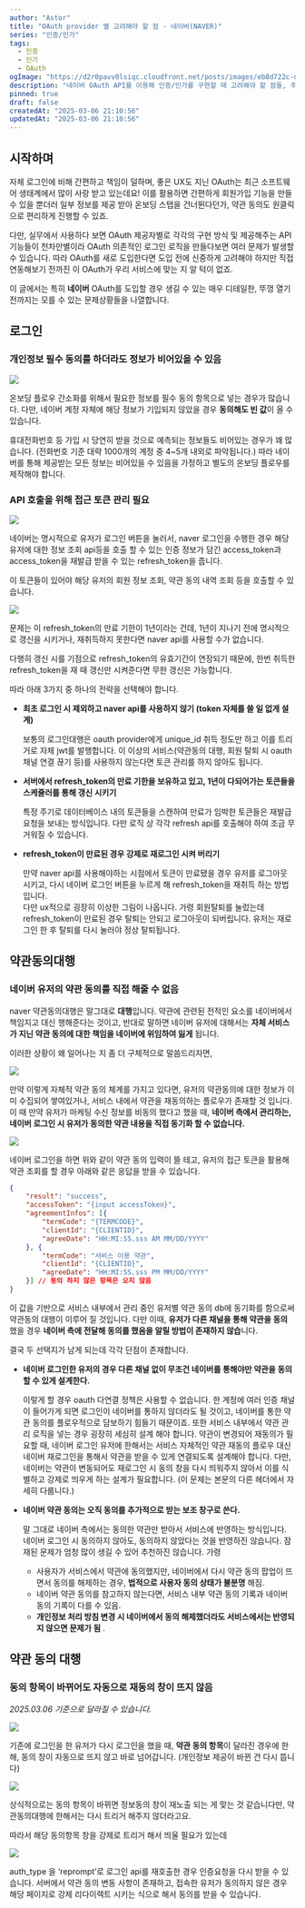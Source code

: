 ```yaml
---
author: "Astor"
title: "OAuth provider 별 고려해야 할 점 - 네이버(NAVER)"
series: "인증/인가"
tags:
  - 인증
  - 인가
  - OAuth
ogImage: "https://d2r0pavv0lsiqc.cloudfront.net/posts/images/eb8d722c-d554-4f3c-8218-17c185c948b8.jpeg"
description: "네이버 OAuth API를 이용해 인증/인가를 구현할 때 고려해야 할 점들, 주의해야 할 점들을 모아봤습니다."
pinned: true
draft: false
createdAt: "2025-03-06 21:10:56"
updatedAt: "2025-03-06 21:10:56"
---
```


## 시작하며

자체 로그인에 비해 간편하고 책임이 덜하며, 좋은 UX도 지닌 OAuth는 최근 소프트웨어 생태계에서 많이 사랑 받고 있는데요! 이를 활용하면 간편하게 회원가입 기능을 만들 수 있을 뿐더러 일부 정보를 제공 받아 온보딩 스탭을 건너뛴다던가, 약관 동의도 원클릭으로 편리하게 진행할 수 있죠.

다만, 실무에서 사용하다 보면 OAuth 제공자별로 각각의 구현 방식 및 제공해주는 API 기능들이 천차만별이라 OAuth 의존적인 로그인 로직을 만들다보면 여러 문제가 발생할 수 있습니다. 따라 OAuth를 새로 도입한다면 도입 전에 신중하게 고려해야 하지만 직접 연동해보기 전까진 이 OAuth가 우리 서비스에 맞는 지 알 턱이 없죠.

이 글에서는 특히 **네이버** OAuth를 도입할 경우 생길 수 있는 매우 디테일한, 뚜껑 열기 전까지는 모를 수 있는 문제상황들을 나열합니다.&#x20;

## 로그인

### 개인정보 필수 동의를 하더라도 정보가 비어있을 수 있음

![](https://d2r0pavv0lsiqc.cloudfront.net/projects/images/57325aab-8afb-4e45-a455-699206a2f7f7.png)

온보딩 플로우 간소화를 위해서 필요한 정보를 필수 동의 항목으로 넣는 경우가 많습니다. 다만, 네이버 계정 자체에 해당 정보가 기입되지 않았을 경우 **동의해도 빈 값**이 올 수 있습니다.

휴대전화번호 등 가입 시 당연히 받을 것으로 예측되는 정보들도 비어있는 경우가 꽤 많습니다. (전화번호 기준 대략 1000개의 계정 중 4\~5개 내외로 파악됩니다.) 따라 네이버를 통해 제공받는 모든 정보는 비어있을 수 있음을 가정하고 별도의 온보딩 플로우를 제작해야 합니다.

### API 호출을 위해 접근 토큰 관리 필요

![](https://d2r0pavv0lsiqc.cloudfront.net/projects/images/751e5866-beef-45e2-ba4e-23d8fc0c1e00.png)

네이버는 명시적으로 유저가 로그인 버튼을 눌러서, naver 로그인을 수행한 경우 해당 유저에 대한 정보 조회 api등을 호출 할 수 있는 인증 정보가 담긴 access\_token과 access\_token을 재발급 받을 수 있는 refresh\_token을 줍니다.

이 토큰들이 있어야 해당 유저의 회원 정보 조회, 약관 동의 내역 조회 등을 호출할 수 있습니다.

![](https://d2r0pavv0lsiqc.cloudfront.net/projects/images/f2593138-576d-474c-a2c4-436ee2e4ece8.png)

문제는 이 refresh\_token의 만료 기한이 1년이라는 건데, 1년이 지나기 전에 명시적으로 갱신을 시키거나, 재취득하지 못한다면 naver api를 사용할 수가 없습니다.

다행히 갱신 시를 기점으로 refresh\_token의 유효기간이 연장되기 때문에, 한번 취득한 refresh\_token을 재 때 갱신만 시켜준다면 무한 갱신은 가능합니다.

따라 아래 3가지 중 하나의 전략을 선택해야 합니다.

- **최초 로그인 시 제외하고 naver api를 사용하지 않기 (token 자체를 쓸 일 없게 설계)**
    


  보통의 로그인대행은 oauth provider에게 unique_id 취득 정도만 하고 이를 트리거로 자체 jwt를 발행합니다. 이 이상의 서비스(약관동의 대행, 회원 탈퇴 시 oauth 채널 연결 끊기 등)를 사용하지 않는다면 토큰 관리를 하지 않아도 됩니다.
- **서버에서 refresh_token의 만료 기한을 보유하고 있고, 1년이 다되어가는 토큰들을 스케줄러를 통해 갱신 시키기**
    


  특정 주기로 데이터베이스 내의 토큰들을 스캔하여 만료가 임박한 토큰들은 재발급 요청을 보내는 방식입니다. 다만 로직 상 각각 refresh api를 호출해야 하여 조금 무거워질 수 있습니다.
- **refresh_token이 만료된 경우 강제로 재로그인 시켜 버리기**
    


  만약 naver api를 사용해야하는 시점에서 토큰이 만료됐을 경우 유저를 로그아웃 시키고, 다시 네이버 로그인 버튼을 누르게 해 refresh_token을 재취득 하는 방법입니다.   
  다만 ux적으로 굉장히 이상한 그림이 나옵니다. 가령 회원탈퇴를 눌렀는데 refresh_token이 만료된 경우 탈퇴는 안되고 로그아웃이 되버립니다. 유저는 재로그인 한 후 탈퇴를 다시 눌러야 정상 탈퇴됩니다.

## 약관동의대행

### 네이버 유저의 약관 동의를 직접 해줄 수 없음

naver 약관동의대행은 말그대로 **대행**입니다. 약관에 관련된 전적인 요소를 네이버에서 책임지고 대신 행해준다는 것이고, 반대로 말하면 네이버 유저에 대해서는 **자체 서비스가 지닌 약관 동의에 대한 책임을 네이버에 위임하여 잃게** 됩니다.

이러한 상황이 왜 일어나는 지 좀 더 구체적으로 말씀드리자면,

![](https://d2r0pavv0lsiqc.cloudfront.net/projects/images/f81a4a36-7028-4383-bf78-81a91682f3f9.png)

만약 이렇게 자체적 약관 동의 체계를 가지고 있다면, 유저의 약관동의에 대한 정보가 이미 수집되어 쌓여있거나, 서비스 내에서 약관을 재동의하는 플로우가 존재할 것 입니다. 이 때 만약 유저가 마케팅 수신 정보를 비동의 했다고 했을 때, **네이버 측에서 관리하는, 네이버 로그인 시 유저가 동의한 약관 내용을 직접 동기화 할 수 없습니다.**

![](https://d2r0pavv0lsiqc.cloudfront.net/projects/images/6133785b-0719-46bb-b74e-110383b67d02.png)

네이버 로그인을 하면 위와 같이 약관 동의 입력이 뜰 테고, 유저의 접근 토큰을 활용해 약관 조회를 할 경우 아래와 같은 응답을 받을 수 있습니다.



```json
{
    "result": "success",
    "accessToken": "{input accessToken}",
    "agreementInfos": [{
        "termCode": "{TERMCODE}",
        "clientId": "{CLIENTID}",
        "agreeDate": "HH:MI:SS.sss AM MM/DD/YYYY"
    }, {
        "termCode": "서비스 이용 약관",
        "clientId": "{CLIENTID}",
        "agreeDate": "HH:MI:SS.sss PM MM/DD/YYYY"
    }] // 동의 하지 않은 항목은 오지 않음
}

```

이 값을 기반으로 서비스 내부에서 관리 중인 유저별 약관 동의 db에 동기화를 함으로써 약관동의 대행이 이루어 질 것입니다. 다만 이때, **유저가 다른 채널을 통해 약관을 동의** 했을 경우 **네이버 측에 전달해 동의를 했음을 알릴 방법이 존재하지 않습**니다.

결국 두 선택지가 남게 되는데 각각 단점이 존재합니다.

- **네이버 로그인한 유저의 경우 다른 채널 없이 무조건 네이버를 통해야만 약관을 동의할 수 있게 설계한다.**

  이렇게 할 경우 oauth 다연결 정책은 사용할 수 없습니다. 한 계정에 여러 인증 채널이 들어가게 되면 로그인이 네이버를 통하지 않더라도 될 것이고, 네이버를 통한 약관 동의를 플로우적으로 담보하기 힘들기 때문이죠.
  또한 서비스 내부에서 약관 관리 로직을 넣는 경우 굉장히 세심히 설계 해야 합니다. 약관이 변경되어 재동의가 필요할 때, 네이버 로그인 유저에 한해서는 서비스 자체적인 약관 재동의 플로우 대신 네이버 재로그인을 통해서 약관을 받을 수 있게 연결되도록 설계해야 합니다. 다만, 네이버는 약관이 변동되어도 재로그인 시 동의 창을 다시 띄워주지 않아서 이를 식별하고 강제로 띄우게 하는 설계가 필요합니다. (이 문제는 본문의 다른 헤더에서 자세히 다룹니다.)
- **네이버 약관 동의는 오직 동의를 추가적으로 받는 보조 창구로 쓴다.**

  말 그대로 네이버 측에서는 동의한 약관만 받아서 서비스에 반영하는 방식입니다. 네이버 로그인 시 동의하지 않아도, 동의하지 않았다는 것을 반영하진 않습니다.
  잠재된 문제가 엄청 많이 생길 수 있어 추천하진 않습니다. 가령
  - 사용자가 서비스에서 약관에 동의했지만, 네이버에서 다시 약관 동의 팝업이 뜨면서 동의를 해제하는 경우, 
    **법적으로 사용자 동의 상태가 불분명**
    해짐.
  - 네이버 약관 동의를 참고하지 않는다면, 서비스 내부 약관 동의 기록과 네이버 동의 기록이 다를 수 있음.
  - **개인정보 처리 방침 변경 시 네이버에서 동의 해제했더라도 서비스에서는 반영되지 않으면 문제가 됨**
    .

## 약관 동의 대행

### 동의 항목이 바뀌어도 자동으로 재동의 창이 뜨지 않음

*2025.03.06 기준으로 달라질 수 있습니다.*

![](https://d2r0pavv0lsiqc.cloudfront.net/projects/images/6133785b-0719-46bb-b74e-110383b67d02.png)

기존에 로그인을 한 유저가 다시 로그인을 했을 때, **약관 동의 항목**이 달라진 경우에 한해, 동의 창이 자동으로 뜨지 않고 바로 넘어갑니다. (개인정보 제공이 바뀐 건 다시 뜹니다)

![](https://d2r0pavv0lsiqc.cloudfront.net/projects/images/bff9b653-d185-4f2c-bdb7-2946a9505de3.png)

상식적으로는 동의 항목이 바뀌면 정보동의 창이 재노출 되는 게 맞는 것 같습니다만, 약관동의대행에 한해서는 다시 트리거 해주지 않더라고요.

따라서 해당 동의항목 창을 강제로 트리거 해서 띄울 필요가 있는데

![](https://d2r0pavv0lsiqc.cloudfront.net/projects/images/baa4288d-de7c-4cee-b310-e5bbade05d10.png)

auth\_type 을 ‘reprompt’로 로그인 api를 재호출한 경우 인증요청을 다시 받을 수 있습니다. 서버에서 약관 동의 변동 사항이 존재하고, 접속한 유저가 동의하지 않은 경우 해당 페이지로 강제 리다이렉트 시키는 식으로 해서 동의를 받을 수 있습니다.